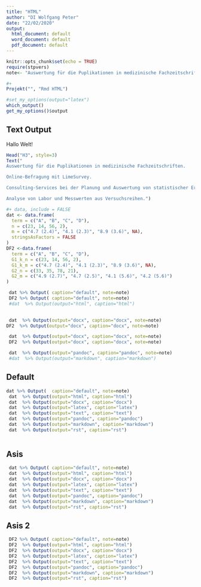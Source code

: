 ```yaml
---
title: "HTML"
author: "DI Wolfgang Peter"
date: "22/02/2020"
output:
  html_document: default
  word_document: default
  pdf_document: default
---
```


```r
knitr::opts_chunk$set(echo = TRUE)
require(stpvers)
note<- "Auswertung für die Puplikationen in medizinische Fachzeitschriften."
```


```r
#+ 
Projekt("", "Rmd HTML")

#set_my_options(output="latex")
which_output()
get_my_options()$output
```



## Text Output
 
Hallo Welt!

```r
Head("H3", style=3)
Text("
Auswertung für die Puplikationen in medizinische Fachzeitschriften.

Online-Befragung mit LimeSurvey.

Consulting-Services bei der Planung und Auswertung von statistischer Erhebungen.

Analyse von Labor und Messwerten aus Versuchsreihen.")
```




 
 
```r
 


#+ data, include = FALSE
dat <- data.frame(
  term = c("A", "B", "C", "D"),
  n = c(23, 14, 56, 2),
  m = c("4.7 (2.4)", "4.1 (2.3)", "8.9 (3.6)", NA),
  stringsAsFactors = FALSE
)
DF2 <-data.frame(
  term = c("A", "B", "C", "D"),
  G1_k_n = c(23, 14, 56, 2),
  G1_k_m = c("4.7 (2.4)", "4.1 (2.3)", "8.9 (3.6)", NA),
  G2_n = c(33, 35, 78, 21),
  G2_m = c("4.9 (2.7)", "4.7 (2.5)", "4.1 (5.6)", "4.2 (5.6)")
)
```
 

```r
 dat %>% Output( caption="default", note=note)
 DF2 %>% Output( caption="default", note=note)
 #dat  %>% Output(output="html", caption="html")
 
```
 
 
```r
 dat  %>% Output(output="docx", caption="docx", note=note)
DF2  %>% Output(output="docx", caption="docx", note=note)
```
 


 
```r
 dat  %>% Output(output="docx", caption="docx", note=note)
 DF2  %>% Output(output="docx", caption="docx", note=note)
```


 
```r
 dat  %>% Output(output="pandoc", caption="pandoc", note=note)
 #dat  %>% Output(output="markdown", caption="markdown")
```

 
 
## Default
 
```r
dat %>% Output(  caption="default", note=note)
 dat  %>% Output(output="html", caption="html")
 dat  %>% Output(output="docx", caption="docx")
 dat  %>% Output(output="latex", caption="latex")
 dat  %>% Output(output="text", caption="text")
 dat  %>% Output(output="pandoc", caption="pandoc")
 dat  %>% Output(output="markdown", caption="markdown")
 dat  %>% Output(output="rst", caption="rst")
 
```
 
## Asis


```r
 dat %>% Output( caption="default", note=note)
 dat  %>% Output(output="html", caption="html")
 dat  %>% Output(output="docx", caption="docx")
 dat  %>% Output(output="latex", caption="latex")
 dat  %>% Output(output="text", caption="text")
 dat  %>% Output(output="pandoc", caption="pandoc")
 dat  %>% Output(output="markdown", caption="markdown")
 dat  %>% Output(output="rst", caption="rst") 
```

 
 
## Asis 2


```r
 DF2 %>% Output( caption="default", note=note)
 DF2  %>% Output(output="html", caption="html")
 DF2  %>% Output(output="docx", caption="docx")
 DF2  %>% Output(output="latex", caption="latex")
 DF2  %>% Output(output="text", caption="text")
 DF2  %>% Output(output="pandoc", caption="pandoc")
 DF2  %>% Output(output="markdown", caption="markdown")
 DF2  %>% Output(output="rst", caption="rst") 
```

 
 
 
